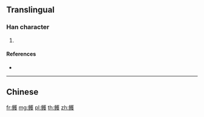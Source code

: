 {{character info/new}}
{{also|鱯}}
==Translingual==

===Han character===
{{Han char|rn=195|rad=鱼|as=13|sn=21|four=|canj=NMTOE}}

# {{defn|Han|sort=鱼13}}

====References====
* {{Han ref|kx=1480.511|hdz=74716.041|uh=9CE0|ud=40160}}

----

==Chinese==
{{zh-see|鱯}}

[[fr:鳠]]
[[mg:鳠]]
[[pl:鳠]]
[[th:鳠]]
[[zh:鳠]]